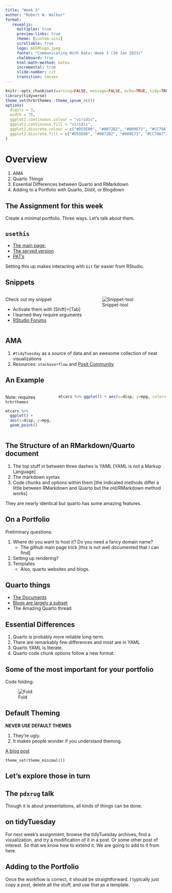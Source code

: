 ```yaml
---
title: "Week 3"
author: "Robert W. Walker"
format: 
   revealjs:
     multiplex: true
     preview-links: true
     theme: [custom.scss]
     scrollable: true
     logo: AGSMlogo.jpeg
     footer: "Communicating With Data: Week 3 (30 Jan 2023)"
     chalkboard: true
     html-math-method: katex
     incremental: true
     slide-number: c/t
     transition: convex
---
```


```r
knitr::opts_chunk$set(warning=FALSE, message=FALSE, echo=TRUE, tidy=TRUE, comment=NA, prompt=FALSE, fig.height=6, fig.width=6.5, fig.retina = 3, dev = 'svg', eval=TRUE)
library(tidyverse)
theme_set(hrbrthemes::theme_ipsum_rc())
options(
  digits = 3,
  width = 75,
  ggplot2.continuous.colour = "viridis",
  ggplot2.continuous.fill = "viridis",
  ggplot2.discrete.colour = c("#D55E00", "#0072B2", "#009E73", "#CC79A7", "#E69F00", "#56B4E9", "#F0E442"),
  ggplot2.discrete.fill = c("#D55E00", "#0072B2", "#009E73", "#CC79A7", "#E69F00", "#56B4E9", "#F0E442")
)
```

# Overview

1. AMA
2. Quarto Things
3. Essential Differences between Quarto and RMarkdown
4. Adding to a Portfolio with Quarto, Distil, or Blogdown

## The Assignment for this week

Create a minimal portfolio.  Three ways.  Let's talk about them.

## `usethis`

- [The main page:](https://github.com/r-lib/usethis)
- [The served version](https://usethis.r-lib.org/index.html)
- [PAT's](https://usethis.r-lib.org/reference/github-token.html)

Setting this up makes interacting with `Git` far easier from RStudio.

## Snippets

:::: {.columns}
::: {.column width="50%"}
Check out my snippet

- Activate them with [Shift]+[Tab]
- I learned they require arguments
- [RStudio Forums](https://community.rstudio.com/t/snippet-for-multicolumn-in-quarto-markdown/158654)
:::
::: {.column width="50%"}
![Snippet-tool](img/Screenshot 2023-01-30 at 3.01.24 PM.png)        
:::
::::

## AMA

1. `#tidyTuesday` as a source of data and an awesome collection of neat visualizations
2. Resources: `stackoverflow` and [Posit Community](https://community.rstudio.com/)

## An Example

:::: {.columns}

::: {.column width="30%"}

Note: requires `hrbrthemes`

```r
mtcars %>% 
  ggplot() + 
  aes(x=disp, y=mpg, color=cyl) + 
  geom_point()
```
:::

::: {.column width="70%"}
```r
mtcars %>% ggplot() + aes(x=disp, y=mpg, color=cyl) + geom_point()
```
:::
::::




## The Structure of an RMarkdown/Quarto document

1. The top stuff in between three dashes is YAML [YAML is not a Markup Language]
2. The markdown syntax
3. Code chunks and options within them [the indicated methods differ a little between RMarkdown and Quarto but the old/RMarkdown method works]

They are nearly identical but quarto has some amazing features.

## On a Portfolio

Preliminary questions: 

1. Where do you want to host it?  Do you need a fancy domain name?
   - The github main page trick [this is not well documented that I can find]
2. Setting up rendering?
3. Templates 
   - Also, quarto websites and blogs.

## Quarto things

- [The Documents](https://quarto.org/docs/websites/)
- [Blogs are largely a subset](https://quarto.org/docs/websites/website-blog.html)
- The Amazing Quarto thread

## Essential Differences

1. Quarto is probably more reliable long-term.
2. There are remarkably few differences and most are in YAML
3. Quarto YAML is literate.
4. Quarto code chunk options follow a new format.

## Some of the most important for your portfolio

Code folding:

![Fold](img/Screenshot 2023-01-30 at 2.56.52 PM.png)

## Default Theming

**NEVER USE DEFAULT THEMES**

1. They're ugly.
2. It makes people wonder if you understand theming.

[A blog post](https://robertwwalker.github.io/DADM-FAQ/posts/default-ggplot-theme-set/)

```
theme_set(theme_minimal())
```

## Let's explore those in turn

## The `pdxrug` talk

Though it is about presentations, all kinds of things can be done.


## on tidyTuesday

For next week's assignment, browse the tidyTuesday archives, find a visualization, and try a modification of it in a post.  Or some other post of interest. So that we know how to extend it.  We are going to add to it from here.

## Adding to the Portfolio

Once the workflow is correct, it should be straightforward.  I typically just copy a post, delete all the stuff, and use that as a template.